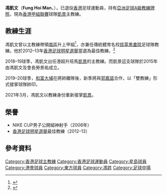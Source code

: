 {{Infobox football biography
| name                = 馮凱文 <br> Fung Hoi Man
| image               = Fung Hoi Man.JPG
| image_size          = 250 px
| fullname            = 馮凱文
| nickname            = 大頭文
| birth_date          = {{Birth date and age|df=yes|1977|3|12}}
| birth_place         = {{HKG}}
| height              = {{height|m=1.70}}
| position            = [[中場|中場]]
| currentclub         = 
| youthyears1         = 1991–1993
| youthclubs1         = [[東方足球會|東方]]
| youthyears2         = 1993–1994
| youthclubs2         = [[星島體育會|星島]]
| years1 = 1994–1997
| clubs1 = [[星島體育會|星島]]             
| caps1  = ?
| goals1 = ?
| years2 = 2006–2007 
| clubs2 = [[香港足球會|港會]] 
| caps2  = ?
| goals2 = ?
| nationalyears1 = 1988–1989
| nationalteam1  = [[香港12歲以下足球代表隊|香港U12]]
| nationalcaps1  = ?
| nationalgoals1 = ?
| manageryears1 = 2000–   
| managerclubs1 = [[拔萃男書院|拔萃男書院]]
| manageryears2 = 2002–2003        | managerclubs2 = [[深水埗體育會足球隊|深水埗]]
| manageryears3 = 2003–2004 | managerclubs3 = [[香港08|香港08]]
| manageryears4 = 2008–2009 | managerclubs4 = [[五一七足球會|五一七]]
| manageryears5 = 2009–2015 | managerclubs5 = [[南區足球會|皇室南區]]
| manageryears6 = 2015–2016 | managerclubs6 = [[元朗足球會|九巴元朗]]
| manageryears7 = 2016–2017 | managerclubs7 = [[香港流浪足球會|理文流浪]]
| manageryears8 = 2017–2018 | managerclubs8 = [[理文足球會|理文]]
| manageryears9 = 2018–2019 | managerclubs9 = [[凱景體育會|凱景]]
| manageryears10 = 2019–2020 | managerclubs10 = [[大埔足球會|和富大埔]]
| manageryears11 = 2020– | managerclubs11 = [[凱景體育會|凱景]]
| club-update         = 2020年12月29日
| nationalteam-update = 2020年12月29日
}}
'''馮凱文'''（'''Fung Hoi Man'''，{{bd|1977年|3月12日|}}），已退役[[香港|香港]]足球運動員，持有[[亞洲足球協會|亞洲足球A級教練牌照]]，現為[[香港甲組聯賽|香港甲組聯賽]]球隊[[凱景|凱景]]主教練。

== 教練生涯 ==
馮凱文曾以主教練帶領[[南區足球會|南區]]升上甲組<ref>{{Cite web |url=http://soccer.sina.com.hk/news/1/20150612/4437780/ |title=馮凱文正式告別南區帥位 |access-date=2015-12-09 |archive-date=2017-10-23 |archive-url=https://web.archive.org/web/20171023175422/http://soccer.sina.com.hk/news/1/20150612/4437780/ |dead-url=no }}</ref>，亦兼任傳統體育名校[[拔萃男書院|拔萃男書院]]足球隊教練。他於2012–13年[[香港足球明星選舉|香港足球明星選舉]]當選為最佳教練。<ref>{{Cite news|url=http://news.now.com/home/sports/player?newsId=6902531054|title=黃洋膺足球先生 馮凱文奪最佳教練|publisher=now.com|date=20 May 2013|accessdate=2015-12-09|archive-date=2020-01-11|archive-url=https://web.archive.org/web/20200111174028/https://news.now.com/home/sports/player%3FnewsId%3D6902531054|dead-url=no}}</ref>

2018–19球季，馮凱文出任港超升班馬[[凱景|凱景]]的主教練。而凱景這支球隊於2015年由馮凱文及會長勞景祐成立。

2019–20球季，[[和富大埔|和富大埔]]在將帥離隊後，新季將與[[郭嘉諾|郭嘉諾]]合作，以「雙教練」形式接掌球隊帥印。

2021年3月，馮凱文以教練身份重新接掌[[凱景|凱景]]。

==榮譽==
* NIKE CUP男子公開組神射手（2006年）
* [[香港足球明星選舉|香港足球明星選舉]]最佳教練（2012–13）

==參考資料==
{{reflist}}
{{香港足球明星選舉最佳教練}}
{{大埔球員名單}}

{{DEFAULTSORT:Fung Hoi Man}}
[[Category:香港足球主教練|Category:香港足球主教練]]
[[Category:香港足球運動員|Category:香港足球運動員]]
[[Category:星島球員|Category:星島球員]]
[[Category:港會球員|Category:港會球員]]
[[Category:東方球員|Category:東方球員]]
[[Category:馮姓|Category:馮姓]]
[[Category:足球中場|Category:足球中場]]